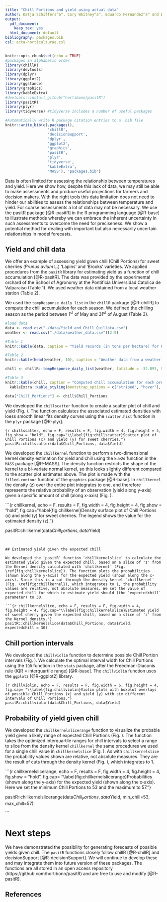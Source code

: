 ```yaml
---
title: "Chill Portions and yield using actual data"
author: Katja Schiffers^a^, Cory Whitney^a^, Eduardo Fernandez^a^ and Eike Luedeling^a^ <br /> <small>^a^INRES-Horticultural Sciences, University of Bonn, Auf dem Huegel 6, 53121 Bonn, Germany <small/>
output:
  pdf_document: 
    keep_tex: yes
  html_document: default
bibliography: packages.bib
csl: acta-horticulturae.csl
---
```


<!-- Abstract for the IV International Symposium on Horticulture in Europe - SHE2020 https://www.actahort.org/members/symposiar?nr=507 
-->

<!-- Guidelines for authors: https://www.ishs.org/authors 
and
https://www.ishs.org/sites/default/files/page-documents/onlinesubmissionauthorsguide.pdf
-->

<!-- Spelling -->
<!-- The ABC √ option (upper right on the Rmarkdown console)-->

<!-- Grammar -->
<!-- devtools::install_github("ropenscilabs/gramr") -->
<!-- run_grammar_checker("HighDimensionalData.rmd”) -->

<!-- Print pdf and word versions -->
<!-- rmarkdown::render("Chill_Yield_Qta_data.Rmd", output_format = "pdf_document") -->
<!-- rmarkdown::render("Chill_Yield_Qta_data.Rmd", output_format = "word_document") -->


```r
knitr::opts_chunk$set(echo = TRUE)
#packages in alphabetic order
library(chillR)
library(devtools)
library(dplyr)
library(ggplot2)
library(ggstance)
library(graphics)
library(kableExtra)
#devtools::install_github("hortibonn/pasitR")
library(pasitR)
library(plyr)
library(tidyverse) #tidyverse includes a number of useful packages
```

```r
#Automatically write R package citation entries to a .bib file
knitr::write_bib(c(.packages(), 
                   'chillR',
                   'decisionSupport',
                   'dplyr',
                   'ggplot2', 
                   'graphics',
                   'pasitR',
                   'plyr', 
                   'tidyverse',
                   'kableExtra',
                   'MASS'), 'packages.bib')
```

Data is often limited for assessing the relationship between temperatures and yield. Here we show how, despite this lack of data, we may still be able to make assessments and produce useful projections for farmers and decision makers. With the right tools this data limitation does not need to hinder our abilities to assess the relationships between temperature and yield. For coarse assessments a lot of data may not be necessary. We use the pasitR package [@R-pasitR] in the R programming language [@R-base] to illustrate methods whereby we can embrace the inherent uncertainty in such assessments to overcome the need for preciseness. We show a potential method for dealing with important but also necessarily uncertain relationships in model forecasts. 

## Yield and chill data

We offer an example of assessing yield given chill (Chill Portions) for sweet cherries (*Prunus avium* L.) 'Lapins' and 'Brooks' varieties. We applied procedures from the `pasitR` library for estimating yield as a function of chill accumulation [@R-pasitR]. The data was provided by the experimental orchard of the School of Agronomy at the Pontificia Universidad Catolica de Valparaiso (Table 1). We used weather data obtained from a local weather station (Table 2). 

We used the `tempResponse_daily_list` in the `chillR` package [@R-chillR] to compute the chill accumulation for each season. We defined the chilling season as the period between 1^st^ of May and 31^st^ of August (Table 3).

```r
#load data
data <- read.csv("./data/Yield_and_Chill_Quillota.csv")
weather <- read.csv("./data/weather_data.csv")[2:9]

#Table 1
knitr::kable(data, caption = "Yield records (in tons per hectare) for 8 seasons (2010 to 2017) for two sweet cherry cultivars (Lapins and Brooks).") %>% kableExtra::kable_styling(bootstrap_options = c("striped", "hover"), full_width = FALSE)

#Table 2
knitr::kable(head(weather, 10), caption = "Weather data from a weather station placed in the orchard.") %>% kableExtra::kable_styling(bootstrap_options = c("striped", "hover"), full_width = FALSE)

chill <- chillR::tempResponse_daily_list(weather, latitude = -32.895, Start_JDay = 121, End_JDay = 243, models = list(Chill_Portions = Dynamic_Model))[[1]]

#Table 3
knitr::kable(chill, caption = "Computed chill accumulation for each pre-defined chilling season between May 1 and August 31.") %>% 
  kableExtra::kable_styling(bootstrap_options = c("striped", "hover"), full_width = F)

data["Chill_Portions"] <- chill$Chill_Portions

```

We developed the `chillscatter` function to create a scatter plot of chill and yield (Fig. \ref{fig:chillscatter}). The function calculates the associated estimated densities with loess smooth linear fits density curves using the `scatter.hist` function in the `plyr` package [@R-plyr]. 

```{r chillscatter, echo = F, results = F, fig.width = 4, fig.height = 4, fig.show = "hold", fig.cap="\\label{fig:chillscatter}Scatter plot of Chill Portions (x) and yield (y) for sweet cherries."}
pasitR::chillscatter(data$Chill_Portions, data$Yield)
```

We developed the `chillkernel` function to perform a two-dimensional kernel density estimation for yield and chill using the `kde2d` function in the `MASS` package [@R-MASS]. The density function restricts the shape of the kernel to a bi-variate normal kernel, so this looks slightly different compared to the scatter plot estimates above. The plot is made with the `filled.contour` function of the `graphics` package [@R-base]. In `chillkernel` the density (z) over the entire plot integrates to one, and therefore represents the relative probability of an observation (yield along y-axis) given a specific amount of chill (along x-axis) (Fig. \ref{fig:chillkernel}).


```{r chillkernel, echo = F, results = F, fig.width = 4, fig.height = 4, fig.show = "hold", fig.cap="\\label{fig:chillkernel}Density surface plot of Chill Portions (x) and yield (y) for sweet cherries.  The legend shows the value for the estimated density (z)."}

pasitR::chillkernel(data$Chill_Portions, data$Yield)

```


## Estimated yield given the expected chill

We developed the `pasitR` function `chillkernelslice` to calculate the estimated yield given the expected chill, based on a slice of 'z' from the Kernel density calculated with `chillkernel` (Fig. \ref{fig:chillkernelslice}). The function plots the probabilities (shown along the y-axis) for the expected yield (shown along the x-axis). Since this is a cut through the density kernel `chillkernel` (Fig. \ref{fig:chillkernel}), which integrates to 1, the probability values are relative, not absolute measures. We set the value of expected chill for which to estimate yield should (the `expectedchill` parameter) to 30.

```{r chillkernelslice, echo = F, results = F, fig.width = 4, fig.height = 4, fig.cap="\\label{fig:chillkernelslice}Estimated yield of sweet cherry given the expected chill, based on a slice of 'z' from the Kernel density."}
pasitR::chillkernelslice(data$Chill_Portions, data$Yield, expectedchill = 30)
```

## Chill portion intervals

We developed the `chillviolin` function to determine possible Chill Portion intervals (Fig. \ref{fig:chillviolin}). We calculate the optimal interval width for Chill Portions using the `IQR` function in the `stats` package, after the Freedman-Diaconis rule (IQR = interquartile range) [@R-base]. The `chillviolin` function uses the `ggplot2` [@R-ggplot2] library.

```{r chillviolin, echo = F, results = F, fig.width = 6, fig.height = 4, fig.cap= "\\label{fig:chillviolin}Violin plots with boxplot overlays of possible Chill Portions (x) and yield (y) with six different intervals of Chill Portions."}
pasitR::chillviolin(data$Chill_Portions, data$Yield)
```

## Probability of yield given chill

We developed the `chillkernelslicerange` function to visualize the probable yield given a likely range of expected Chill Portions (Fig. \ref{fig:chillkernelslicerange}). The function takes the optimized interquartile ranges for chill intervals to select a range to slice from the density kernel `chillkernel` the same procedures we used for a single chill value in `chillkernelslice` (Fig. \ref{fig:chillkernelslice}). As with `chillkernelslice` the probability values shown are relative, not absolute measures. They are the result of cuts through the density kernel (Fig. \ref{fig:chillkernel}), which integrates to 1. 

```{r chillkernelslicerange, echo = F, results = F, fig.width = 4, fig.height = 4, fig.show = "hold", fig.cap= "\\label{fig:chillkernelslicerange}Probabilities (shown along the y-axis) for the expected yield (shown along the x-axis). Here we set the minimum Chill Portions to 53 and the maximum to 57."}

pasitR::chillkernelslicerange(data$Chill_Portions, data$Yield, min_chill=53, max_chill=57)

```


# Next steps

We have demonstrated the possibility for generating forecasts of possible yields given chill. The `pasitR` functions closely follow chillR [@R-chillR] and decisionSupport [@R-decisionSupport]. We will continue to develop these and may integrate them into future version of these packages. The functions are all stored in an open access repository (https://github.com/hortibonn/pasitR) and are free to use and modify [@R-pasitR]. 


## References
